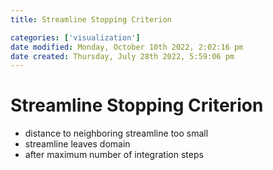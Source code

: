 ```yaml
---
title: Streamline Stopping Criterion

categories: ['visualization']
date modified: Monday, October 10th 2022, 2:02:16 pm
date created: Thursday, July 28th 2022, 5:59:06 pm
---
```


# Streamline Stopping Criterion
- distance to neighboring streamline too small
- streamline leaves domain  
- after maximum number of integration steps



